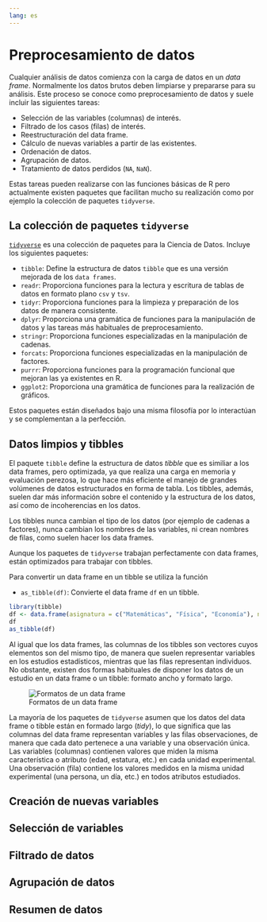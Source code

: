 ```yaml
---
lang: es
---
```


# Preprocesamiento de datos

Cualquier análisis de datos comienza con la carga de datos en un _data frame_. Normalmente los datos brutos deben limpiarse y prepararse para su análisis. Este proceso se conoce como preprocesamiento de datos y suele incluir las siguientes tareas:

- Selección de las variables (columnas) de interés.
- Filtrado de los casos (filas) de interés.
- Reestructuración del data frame.
- Cálculo de nuevas variables a partir de las existentes.
- Ordenación de datos.
- Agrupación de datos.
- Tratamiento de datos perdidos (`NA`, `NaN`).

Estas tareas pueden realizarse con las funciones básicas de R pero actualmente existen paquetes que facilitan mucho su realización como por ejemplo la colección de paquetes `tidyverse`.

## La colección de paquetes `tidyverse`

[`tidyverse`](https://www.tidyverse.org/) es una colección de paquetes para la Ciencia de Datos. Incluye los siguientes paquetes:

- `tibble`: Define la estructura de datos `tibble` que es una versión mejorada de los `data frames`. 
- `readr`: Proporciona funciones para la lectura y escritura de tablas de datos en formato plano `csv` y `tsv`.
- `tidyr`: Proporciona funciones para la limpieza y preparación de los datos de manera consistente.
- `dplyr`: Proporciona una gramática de funciones para la manipulación de datos y las tareas más habituales de preprocesamiento.
- `stringr`: Proporciona funciones especializadas en la manipulación de cadenas.
- `forcats`: Proporciona funciones especializadas en la manipulación de factores.
- `purrr`: Proporciona funciones para la programación funcional que mejoran las ya existentes en R.
- `ggplot2`: Proporciona una gramática de funciones para la realización de gráficos.

Estos paquetes están diseñados bajo una misma filosofía por lo interactúan y se complementan a la perfección.

## Datos limpios y tibbles

El paquete `tibble` define la estructura de datos _tibble_ que es similiar a los data frames, pero optimizada, ya que realiza una carga en memoria y evaluación perezosa, lo que hace más eficiente el manejo de grandes volúmenes de datos estructurados en forma de tabla. Los tibbles, además, suelen dar más información sobre el contenido y la estructura de los datos, así como de incoherencias en los datos. 

Los tibbles nunca cambian el tipo de los datos (por ejemplo de cadenas a factores), nunca cambian los nombres de las variables, ni crean nombres de filas, como suelen hacer los data frames.

Aunque los paquetes de `tidyverse` trabajan perfectamente con data frames, están optimizados para trabajar con tibbles.

Para convertir un data frame en un tibble se utiliza la función 

- `as_tibble(df)`: Convierte el data frame `df` en un tibble.

:::{#exm-creacion-tibble}
```r
library(tibble)
df <- data.frame(asignatura = c("Matemáticas", "Física", "Economía"), nota = c(8.5, 7, 4.5))
df
as_tibble(df)
```
:::

Al igual que los data frames, las columnas de los tibbles son vectores cuyos elementos son del mismo tipo, de manera que suelen representar variables en los estudios estadísticos, mientras que las filas representan individuos. No obstante, existen dos formas habituales de disponer los datos de un estudio en un data frame o un tibble: formato ancho y formato largo.

![Formatos de un data frame](img/05-preprocesamiento/formatos-dataframe.png)

La mayoría de los paquetes de `tidyverse` asumen que los datos del data frame o tibble están en formado largo (_tidy_), lo que significa que las columnas del data frame representan variables y las filas observaciones, de manera que cada dato pertenece a una variable y una observación única. Las variables (columnas) contienen valores que miden la misma característica o atributo (edad, estatura, etc.) en cada unidad experimental. Una observación (fila) contiene los valores medidos en la misma unidad experimental (una persona, un día, etc.) en todos atributos estudiados.

## Creación de nuevas variables



## Selección de variables


## Filtrado de datos


## Agrupación de datos


## Resumen de datos


